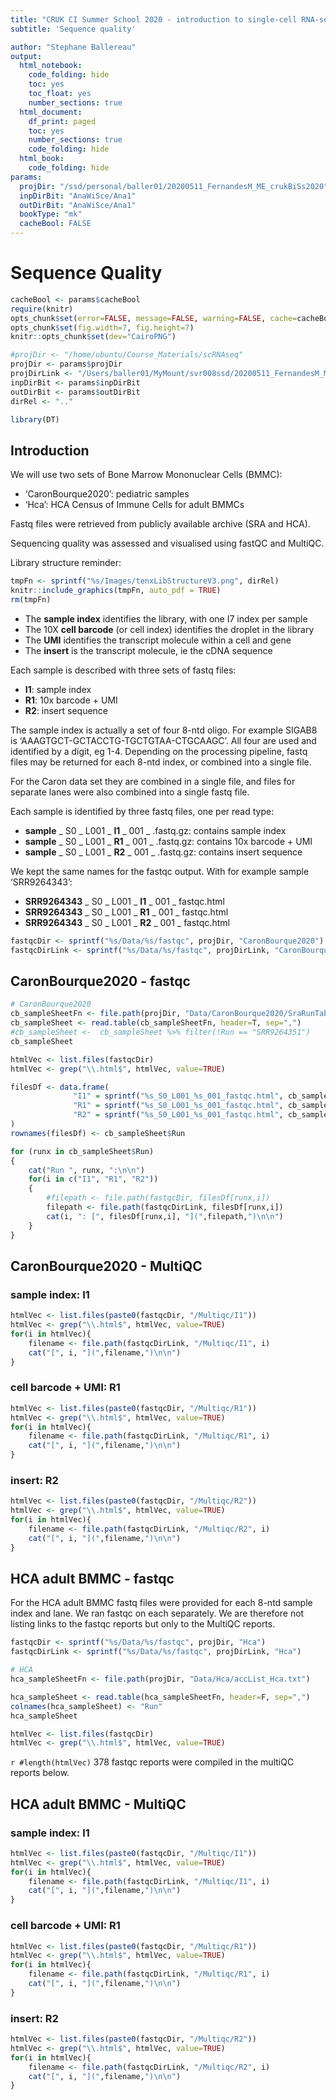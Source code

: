 ```yaml
---
title: "CRUK CI Summer School 2020 - introduction to single-cell RNA-seq analysis"
subtitle: 'Sequence quality'

author: "Stephane Ballereau"
output:
  html_notebook:
    code_folding: hide
    toc: yes
    toc_float: yes
    number_sections: true
  html_document:
    df_print: paged
    toc: yes
    number_sections: true
    code_folding: hide
  html_book:
    code_folding: hide
params:
  projDir: "/ssd/personal/baller01/20200511_FernandesM_ME_crukBiSs2020"
  inpDirBit: "AnaWiSce/Ana1"
  outDirBit: "AnaWiSce/Ana1"
  bookType: "mk"
  cacheBool: FALSE
---
```


<!--
TODO:
-->

# Sequence Quality {#SeqQualTop}

```r
cacheBool <- params$cacheBool
require(knitr)
opts_chunk$set(error=FALSE, message=FALSE, warning=FALSE, cache=cacheBool)
opts_chunk$set(fig.width=7, fig.height=7) 
knitr::opts_chunk$set(dev="CairoPNG")
```

```r
#projDir <- "/home/ubuntu/Course_Materials/scRNAseq"
projDir <- params$projDir
projDirLink <- "/Users/baller01/MyMount/svr008ssd/20200511_FernandesM_ME_crukBiSs2020"
inpDirBit <- params$inpDirBit
outDirBit <- params$outDirBit
dirRel <- ".."
```

```r
library(DT)
```


## Introduction

We will use two sets of Bone Marrow Mononuclear Cells (BMMC):

* 'CaronBourque2020': pediatric samples
* 'Hca': HCA Census of Immune Cells for adult BMMCs

Fastq files were retrieved from publicly available archive (SRA and HCA). 

Sequencing quality was assessed and visualised using fastQC and MultiQC.

Library structure reminder:

<!--
![](`r sprintf("%s/Images/tenxLibStructureV3.png", projDir)`)
-->

```r
tmpFn <- sprintf("%s/Images/tenxLibStructureV3.png", dirRel)
knitr::include_graphics(tmpFn, auto_pdf = TRUE)
rm(tmpFn)
```

* The **sample index** identifies the library, with one I7 index per sample
* The 10X **cell barcode** (or cell index) identifies the droplet in the library
* The **UMI** identifies the transcript molecule within a cell and gene
* The **insert** is the transcript molecule, ie the cDNA sequence

Each sample is described with three sets of fastq files:

* **I1**: sample index
* **R1**: 10x barcode + UMI
* **R2**: insert sequence

The sample index is actually a set of four 8-ntd oligo.
For example SIGAB8 is 'AAAGTGCT-GCTACCTG-TGCTGTAA-CTGCAAGC'.
All four are used and identified by a digit, eg 1-4.
Depending on the processing pipeline, fastq files may be returned for each 8-ntd index, or combined into a single file.

For the Caron data set they are combined in a single file, and files for separate lanes were also combined into a single fastq file.

Each sample is identified by three fastq files, one per read type:

* **sample** _ S0 _ L001 _ **I1** _ 001 _ .fastq.gz: contains sample index
* **sample** _ S0 _ L001 _ **R1** _ 001 _ .fastq.gz: contains 10x barcode + UMI
* **sample** _ S0 _ L001 _ **R2** _ 001 _ .fastq.gz: contains insert sequence

We kept the same names for the fastqc output. With for example sample 'SRR9264343':

* **SRR9264343** _ S0 _ L001 _ **I1** _ 001 _ fastqc.html
* **SRR9264343** _ S0 _ L001 _ **R1** _ 001 _ fastqc.html
* **SRR9264343** _ S0 _ L001 _ **R2** _ 001 _ fastqc.html

```r
fastqcDir <- sprintf("%s/Data/%s/fastqc", projDir, "CaronBourque2020")
fastqcDirLink <- sprintf("%s/Data/%s/fastqc", projDirLink, "CaronBourque2020")
```

## CaronBourque2020 - fastqc

```r
# CaronBourque2020
cb_sampleSheetFn <- file.path(projDir, "Data/CaronBourque2020/SraRunTable.txt")
cb_sampleSheet <- read.table(cb_sampleSheetFn, header=T, sep=",")
#cb_sampleSheet <-  cb_sampleSheet %>% filter(!Run == "SRR9264351")
cb_sampleSheet
```

```r
htmlVec <- list.files(fastqcDir)
htmlVec <- grep("\\.html$", htmlVec, value=TRUE)
```

```r
filesDf <- data.frame(
		      "I1" = sprintf("%s_S0_L001_%s_001_fastqc.html", cb_sampleSheet$Run, "I1"),
		      "R1" = sprintf("%s_S0_L001_%s_001_fastqc.html", cb_sampleSheet$Run, "R1"),
		      "R2" = sprintf("%s_S0_L001_%s_001_fastqc.html", cb_sampleSheet$Run, "R2")
)
rownames(filesDf) <- cb_sampleSheet$Run
```

```r
for (runx in cb_sampleSheet$Run)
{
	cat("Run ", runx, ":\n\n")
	for(i in c("I1", "R1", "R2"))
	{
		#filepath <- file.path(fastqcDir, filesDf[runx,i])
		filepath <- file.path(fastqcDirLink, filesDf[runx,i])
		cat(i, ": [", filesDf[runx,i], "](",filepath,")\n\n")
	}
}
```

## CaronBourque2020 - MultiQC

### sample index: I1

```r
htmlVec <- list.files(paste0(fastqcDir, "/Multiqc/I1"))
htmlVec <- grep("\\.html$", htmlVec, value=TRUE)
for(i in htmlVec){
	filename <- file.path(fastqcDirLink, "/Multiqc/I1", i)
	cat("[", i, "](",filename,")\n\n")
}
```

### cell barcode + UMI: R1

```r
htmlVec <- list.files(paste0(fastqcDir, "/Multiqc/R1"))
htmlVec <- grep("\\.html$", htmlVec, value=TRUE)
for(i in htmlVec){
	filename <- file.path(fastqcDirLink, "/Multiqc/R1", i)
	cat("[", i, "](",filename,")\n\n")
}
```

### insert: R2

```r
htmlVec <- list.files(paste0(fastqcDir, "/Multiqc/R2"))
htmlVec <- grep("\\.html$", htmlVec, value=TRUE)
for(i in htmlVec){
	filename <- file.path(fastqcDirLink, "/Multiqc/R2", i)
	cat("[", i, "](",filename,")\n\n")
}
```

## HCA adult BMMC - fastqc

For the HCA adult BMMC fastq files were provided for each 8-ntd sample index and lane. We ran fastqc on each separately. We are therefore not listing links to the fastqc reports but only to the MultiQC reports.

```r
fastqcDir <- sprintf("%s/Data/%s/fastqc", projDir, "Hca")
fastqcDirLink <- sprintf("%s/Data/%s/fastqc", projDirLink, "Hca")

# HCA
hca_sampleSheetFn <- file.path(projDir, "Data/Hca/accList_Hca.txt")

hca_sampleSheet <- read.table(hca_sampleSheetFn, header=F, sep=",")
colnames(hca_sampleSheet) <- "Run"
hca_sampleSheet
```

```r
htmlVec <- list.files(fastqcDir)
htmlVec <- grep("\\.html$", htmlVec, value=TRUE)
```

`r #length(htmlVec)`
378 fastqc reports were compiled in the multiQC reports below.

##  HCA adult BMMC - MultiQC

### sample index: I1

```r
htmlVec <- list.files(paste0(fastqcDir, "/Multiqc/I1"))
htmlVec <- grep("\\.html$", htmlVec, value=TRUE)
for(i in htmlVec){
	filename <- file.path(fastqcDirLink, "/Multiqc/I1", i)
	cat("[", i, "](",filename,")\n\n")
}
```

### cell barcode + UMI: R1

```r
htmlVec <- list.files(paste0(fastqcDir, "/Multiqc/R1"))
htmlVec <- grep("\\.html$", htmlVec, value=TRUE)
for(i in htmlVec){
	filename <- file.path(fastqcDirLink, "/Multiqc/R1", i)
	cat("[", i, "](",filename,")\n\n")
}
```

### insert: R2

```r
htmlVec <- list.files(paste0(fastqcDir, "/Multiqc/R2"))
htmlVec <- grep("\\.html$", htmlVec, value=TRUE)
for(i in htmlVec){
	filename <- file.path(fastqcDirLink, "/Multiqc/R2", i)
	cat("[", i, "](",filename,")\n\n")
}
```


